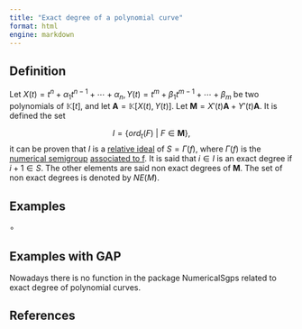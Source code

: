 ```yaml
---
title: "Exact degree of a polynomial curve"
format: html
engine: markdown
---
```


## Definition

Let $X(t) = t^n + \alpha_1t^{n-1} + \cdots + \alpha_n, Y(t) = t^m + \beta_1 t^{m-1} + \cdots + \beta_m$ be two polynomials of $\mathbb{K}[t]$, and let $\mathbf{A} = \mathbb{K}[X(t), Y(t)]$. Let $\mathbf{M} = X'(t)\mathbf{A} + Y'(t)\mathbf{A}$. It is defined the set

$$
I = \{ord_t(F) ~ | ~ F \in \mathbf{M}\},
$$
it can be proven that $I$ is a [relative ideal](../Ideals-NS/Relative-ideal.qmd) of $S = \Gamma(f)$, where $\Gamma(f)$ is the [numerical semigroup](../Basic-concepts/Numerical-semigroup.qmd) [associated to f](Curve-NS.qmd). It is said that $i \in I$ is an exact degree if $i+1 \in S$. The other elements are said non exact degrees of $\mathbf{M}$. The set of non exact degrees is denoted by $NE(M)$.


## Examples

$\circ$

## Examples with GAP

Nowadays there is no function in the package NumericalSgps related to exact degree of polynomial curves.

## References
